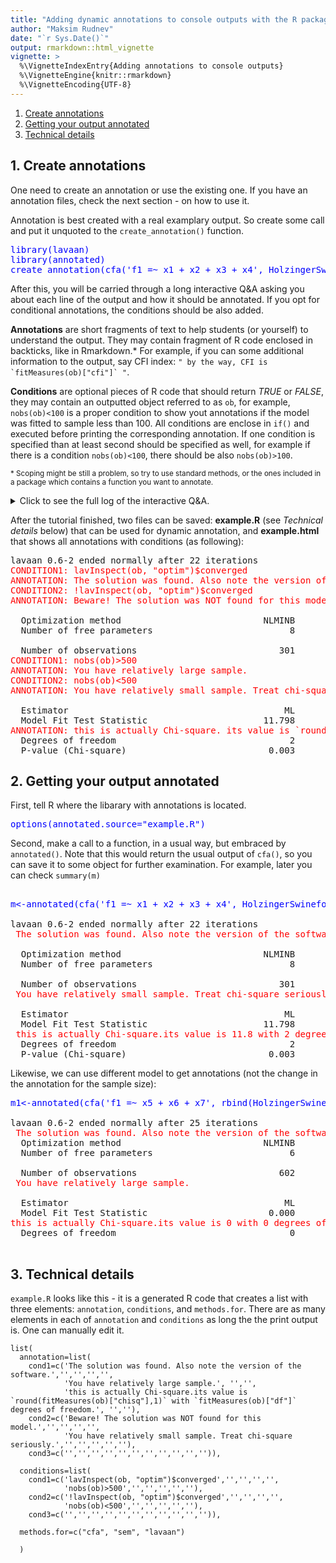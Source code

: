```yaml
---
title: "Adding dynamic annotations to console outputs with the R package `annotated`"
author: "Maksim Rudnev"
date: "`r Sys.Date()`"
output: rmarkdown::html_vignette
vignette: >
  %\VignetteIndexEntry{Adding annotations to console outputs}
  %\VignetteEngine{knitr::rmarkdown}
  %\VignetteEncoding{UTF-8}
---
```



1. [Create annotations](#create-annotations)
2. [Getting your output annotated](#getting-your-output-annotated)
3. [Technical details](#technical-details)


## 1. Create annotations


One need to create an annotation or use the existing one. If you have an annotation files, check the next section - on how to use it.

Annotation is best created with a real examplary output. So create some call and put it unquoted to the `create_annotation()` function.


<pre><span style="color:blue">library(lavaan)
library(annotated)
create_annotation(cfa('f1 =~ x1 + x2 + x3 + x4', HolzingerSwineford1939))
</pre>

After this, you will be carried through a long interactive Q&A asking you about each line of the output and how it should be annotated. If you opt for conditional annotations, the conditions should be also added.

**Annotations** are short fragments of text to help students (or yourself) to understand the output. They may contain fragment of R code enclosed in backticks, like in Rmarkdown.\* For example, if you can some additional information to the output, say CFI index: ```" by the way, CFI is `fitMeasures(ob)["cfi"]` "```.

**Conditions** are optional pieces of R code that should return *TRUE* or *FALSE*, they may contain an outputted object referred to as `ob`, for example, `nobs(ob)<100` is a proper condition to show yout annotations if the model was fitted to sample less than 100. All conditions are enclose in `if()` and executed before printing the corresponding annotation. If one condition is specified than at least second should be specified as well, for example if there is a condition `nobs(ob)<100`, there should be also `nobs(ob)>100`.

<small>\* Scoping might be still a problem, so try to use standard methods, or the ones included in a package which contains a function you want to annotate.</small>

<details>
  <summary>
    Click to see the full log of the interactive Q&A.
  </summary>

```

[1] lavaan 0.6-2 ended normally after 22 iterations
[2] 
[3]   Optimization method                           NLMINB
[4]   Number of free parameters                          8
[5] 
[6]   Number of observations                           301
[7] 
[8]   Estimator                                         ML
[9]   Model Fit Test Statistic                      11.798
[10]   Degrees of freedom                                 2
[11]   P-value (Chi-square)                           0.003
Above is the output you are going to annotate.

---------------------------------------------------------------------------

Would you like to make annotations conditional?
You will be prompted to add conditions for every line of current output. 

1: Yes
2: No

Selection: 1

---------------------------------------------------------------------------

Every condition will be saved as an R script. You can refer to the output object of the initial call as 'ob'.
Now I am going to return it line by line so you can add your annotations.
If you do not want to comment the line, just press 'Enter'.
---------------------------------------------------------------------------

[1] lavaan 0.6-2 ended normally after 22 iterations
Is it conditional? 

1: Yes
2: No

Selection: 1
---------------------------------------------------------------------------

What is condition 1? lavInspect(m, "optim")$converged

---------------------------------------------------------------------------

Annotate (condition 1): The solution was found. Also note the version of the software.

---------------------------------------------------------------------------

What is condition 2? !lavInspect(m, "optim")$converged

---------------------------------------------------------------------------

Annotate (condition 2): Beware! The solution was NOT found for this model.

---------------------------------------------------------------------------

Need to add another (last) condition? 

1: Yes
2: No

Selection: 2
---------------------------------------------------------------------------

[2] 
[3]   Optimization method                           NLMINB
Is it conditional? 

1: Yes
2: No

Selection: 2
---------------------------------------------------------------------------

Annotate: 
[4]   Number of free parameters                          8
Is it conditional? 

1: Yes
2: No

Selection: 2

---------------------------------------------------------------------------

Annotate: 
[5] 
[6]   Number of observations                           301
Is it conditional? 

1: Yes
2: No

Selection: 1

---------------------------------------------------------------------------

What is condition 1? nobs(ob)>500

---------------------------------------------------------------------------

Annotate (condition 1): You have relatively large sample.

---------------------------------------------------------------------------

What is condition 2? nobs(ob)<500

---------------------------------------------------------------------------

Annotate (condition 2): You have relatively small sample. Treat chi-square seriously.

---------------------------------------------------------------------------

Need to add another (last) condition? 

1: Yes
2: No

Selection: 2

---------------------------------------------------------------------------

[7] 
[8]   Estimator                                         ML
Is it conditional? 

1: Yes
2: No

Selection: 2

---------------------------------------------------------------------------

Annotate: 
[9]   Model Fit Test Statistic                      11.798
Is it conditional? 

1: Yes
2: No

Selection: 2

---------------------------------------------------------------------------

Annotate: this is actually Chi-square. its value is `round(fitMeasures(ob)["chisq"],1)` with `fitMeasures(ob)["df"]` degrees of freedom.

---------------------------------------------------------------------------

[10]   Degrees of freedom                                 2
Is it conditional? 

1: Yes
2: No

Selection: 2

---------------------------------------------------------------------------

Annotate: 

---------------------------------------------------------------------------

[11]   P-value (Chi-square)                           0.003
Is it conditional? 

1: Yes
2: No

Selection: 2

---------------------------------------------------------------------------

Annotate: 

---------------------------------------------------------------------------

It's over. Press Enter and have a look at the annotated. 

---------------------------------------------------------------------------

lavaan 0.6-2 ended normally after 22 iterations 
CONDITION: lavInspect(m, "optim")$converged
ANNOTATION: The solution was found. Also note the version of the software.
CONDITION: !lavInspect(m, "optim")$converged
ANNOTATION: Beware! The solution was NOT found for this model.

 

  Optimization method                           NLMINB 

  Number of free parameters                          8 

 

  Number of observations                           301 
CONDITION: nobs(ob)>500
ANNOTATION: You have relatively large sample.
CONDITION: nobs(ob)<500
ANNOTATION: You have relatively small sample. Tread chi-square seriously.

 

  Estimator                                         ML 

  Model Fit Test Statistic                      11.798 
CONDITION: 
ANNOTATION: this is actually Chi-square. its value is `round(fitMeasures(ob)["chisq"],1)` with `fitMeasures(ob)["df"]` degrees of freedom.

  Degrees of freedom                                 2 

  P-value (Chi-square)                           0.003 
  
---------------------------------------------------------------------------

How do I save the annotations?

1: + Save as R-script for future use with 'annotate' function.
2:   Save as html as the static example.

Enter one or more numbers separated by spaces, or an empty line to cancel
1: 1 2

---------------------------------------------------------------------------

To which functions this annotation is applicable? separate by spaces e.g., lavaan::cfa cfa:  cfa sem lavaan

---------------------------------------------------------------------------

Give this file a name with .R extension: example.R

---------------------------------------------------------------------------

Entries are saved to example.R. You can manually edit them later.
all done.

```
</details>



After the tutorial finished, two files can be saved: **example.R** (see *Technical details* below) that can be used for dynamic annotation, and **example.html** that shows all annotations with conditions (as following):


<pre>lavaan 0.6-2 ended normally after 22 iterations<br><span style='color:red;'>CONDITION1: lavInspect(ob, "optim")$converged<br>ANNOTATION: The solution was found. Also note the version of the software.<br>CONDITION2: !lavInspect(ob, "optim")$converged<br>ANNOTATION: Beware! The solution was NOT found for this model.<br></span><br><span style='color:red;'></span>  Optimization method                           NLMINB<br><span style='color:red;'></span>  Number of free parameters                          8<br><span style='color:red;'></span><br><span style='color:red;'></span>  Number of observations                           301<br><span style='color:red;'>CONDITION1: nobs(ob)>500<br>ANNOTATION: You have relatively large sample.<br>CONDITION2: nobs(ob)<500<br>ANNOTATION: You have relatively small sample. Treat chi-square seriously.<br></span><br><span style='color:red;'></span>  Estimator                                         ML<br><span style='color:red;'></span>  Model Fit Test Statistic                      11.798<br><span style='color:red;'>ANNOTATION: this is actually Chi-square. its value is `round(fitMeasures(ob)["chisq"],1)` with `fitMeasures(ob)["df"]` degrees of freedom. <br></span>  Degrees of freedom                                 2<br><span style='color:red;'></span>  P-value (Chi-square)                           0.003<br><span style='color:red;'></span></pre>



## 2. Getting your output annotated

First, tell R where the libarary with annotations is located.

<pre><span style="color:blue">options(annotated.source="example.R")
</span></pre>


Second, make a call to a function, in a usual way, but embraced by `annotated()`. Note that this would return the usual output of `cfa()`, so you can save it to some object for further examination. For example, later you can check `summary(m)`

<pre>
 <span style="color:blue"> 
m<-annotated(cfa('f1 =~ x1 + x2 + x3 + x4', HolzingerSwineford1939))</span>

lavaan 0.6-2 ended normally after 22 iterations
 <span style="color:red">The solution was found. Also note the version of the software. </span>

  Optimization method                           NLMINB
  Number of free parameters                          8

  Number of observations                           301
 <span style="color:red">You have relatively small sample. Treat chi-square seriously. </span>

  Estimator                                         ML
  Model Fit Test Statistic                      11.798
 <span style="color:red">this is actually Chi-square.its value is 11.8 with 2 degrees of freedom.</span>
  Degrees of freedom                                 2
  P-value (Chi-square)                           0.003
</pre>

Likewise,  we can use different model to get annotations (not the change in the annotation for the sample size): 
<pre>
<span style="color:blue">m1<-annotated(cfa('f1 =~ x5 + x6 + x7', rbind(HolzingerSwineford1939, HolzingerSwineford1939)  )) </span>

lavaan 0.6-2 ended normally after 25 iterations
 <span style="color:red">The solution was found. Also note the version of the software. </span>
  Optimization method                           NLMINB
  Number of free parameters                          6

  Number of observations                           602
 <span style="color:red">You have relatively large sample.  </span>

  Estimator                                         ML
  Model Fit Test Statistic                       0.000
<span style="color:red">this is actually Chi-square.its value is 0 with 0 degrees of freedom. </span>
  Degrees of freedom                                 0
 </pre>
  
  

## 3. Technical details

`example.R` looks like this - it is a generated R code that creates a list with three elements: `annotation`, `conditions`, and `methods.for`. There are as many elements in each of `annotation` and `conditions` as long the the print output is. One can manually edit it.

```
list(
  annotation=list(
    cond1=c('The solution was found. Also note the version of the software.','','','','',
            'You have relatively large sample.', '','',
            'this is actually Chi-square.its value is `round(fitMeasures(ob)["chisq"],1)` with `fitMeasures(ob)["df"]` degrees of freedom.', '',''),
    cond2=c('Beware! The solution was NOT found for this model.','','','','',
            'You have relatively small sample. Treat chi-square seriously.','','','','',''),
    cond3=c('','','','','','','','','','','')),
  
  conditions=list(
    cond1=c('lavInspect(ob, "optim")$converged','','','','',
            'nobs(ob)>500','','','','',''),
    cond2=c('!lavInspect(ob, "optim")$converged','','','','',
            'nobs(ob)<500','','','','',''),
    cond3=c('','','','','','','','','','','')),
  
  methods.for=c("cfa", "sem", "lavaan")
  
  )
```


